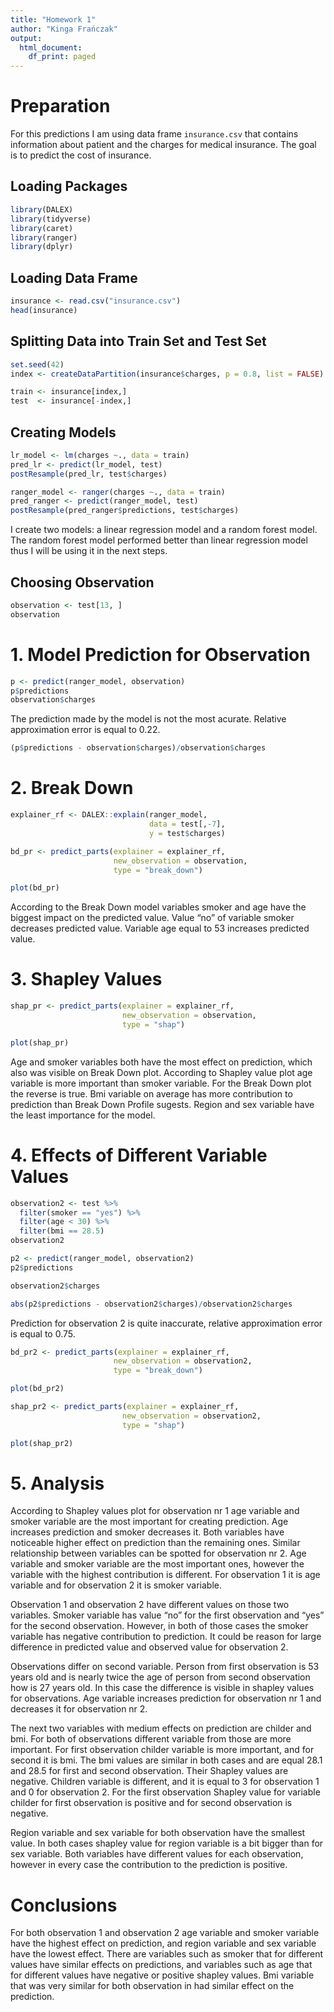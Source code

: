 ---
title: "Homework 1"
author: "Kinga Frańczak"
output:
  html_document:
    df_print: paged
---

# Preparation

For this predictions I am using data frame `insurance.csv` that contains information about patient and the charges for medical insurance. The goal is to predict the cost of insurance.

## Loading Packages

```{r message=FALSE, warning=FALSE}
library(DALEX)
library(tidyverse)
library(caret)
library(ranger)
library(dplyr)
```

## Loading Data Frame

```{r}
insurance <- read.csv("insurance.csv")
head(insurance)
```

## Splitting Data into Train Set and Test Set

```{r}
set.seed(42)
index <- createDataPartition(insurance$charges, p = 0.8, list = FALSE)

train <- insurance[index,]
test  <- insurance[-index,]
```

## Creating Models

```{r}
lr_model <- lm(charges ~., data = train)
pred_lr <- predict(lr_model, test)
postResample(pred_lr, test$charges)
```

```{r}
ranger_model <- ranger(charges ~., data = train)
pred_ranger <- predict(ranger_model, test)
postResample(pred_ranger$predictions, test$charges)
```
I create two models: a linear regression model and a random forest model. The random forest model performed better than linear regression model thus I will be using it in the next steps.

## Choosing Observation
```{r}
observation <- test[13, ]
observation
```
# 1. Model Prediction for Observation

```{r}
p <- predict(ranger_model, observation)
p$predictions
observation$charges
```
The prediction made by the model is not the most acurate. Relative approximation error is equal to 0.22.

```{r}
(p$predictions - observation$charges)/observation$charges
```


# 2. Break Down

```{r}
explainer_rf <- DALEX::explain(ranger_model, 
                               data = test[,-7],  
                               y = test$charges)
```

```{r}
bd_pr <- predict_parts(explainer = explainer_rf,
                       new_observation = observation,
                       type = "break_down")

plot(bd_pr)
```

According to the Break Down model variables smoker and age have the biggest impact on the predicted value. Value "no" of variable smoker decreases predicted value. Variable age equal to 53 increases predicted value.

# 3. Shapley Values

```{r}
shap_pr <- predict_parts(explainer = explainer_rf,
                         new_observation = observation,
                         type = "shap")

plot(shap_pr)
```

Age and smoker variables both have the most effect on prediction, which also was visible on Break Down plot. According to Shapley value plot age variable is more important than smoker variable. For the Break Down plot the reverse is true. Bmi variable on average has more contribution to prediction than Break Down Profile sugests. Region and sex variable have the least importance for the model.

# 4. Effects of Different Variable Values

```{r}
observation2 <- test %>% 
  filter(smoker == "yes") %>% 
  filter(age < 30) %>% 
  filter(bmi == 28.5)
observation2
```
```{r}
p2 <- predict(ranger_model, observation2)
p2$predictions
```
```{r}
observation2$charges
```

```{r}
abs(p2$predictions - observation2$charges)/observation2$charges
```

Prediction for observation 2 is quite inaccurate, relative approximation error is equal to 0.75.

```{r}
bd_pr2 <- predict_parts(explainer = explainer_rf,
                       new_observation = observation2,
                       type = "break_down")

plot(bd_pr2)
```
```{r}
shap_pr2 <- predict_parts(explainer = explainer_rf,
                         new_observation = observation2,
                         type = "shap")

plot(shap_pr2)
```

# 5. Analysis

According to Shapley values plot for observation nr 1 age variable and smoker variable are the most important for creating prediction. Age increases prediction and smoker decreases it. Both variables have noticeable higher effect on prediction than the remaining ones. Similar relationship between variables can be spotted for observation nr 2. Age variable and smoker variable are the most important ones, however the variable with the highest contribution is different. For observation 1 it is age variable and for observation 2 it is smoker variable.

Observation 1 and observation 2 have different values on those two variables. Smoker variable has value “no” for the first observation and “yes” for the second observation. However, in both of those cases the smoker variable has negative contribution to prediction. It could be reason for large difference in predicted value and observed value for observation 2. 

Observations differ on second variable. Person from first observation is 53 years old and is nearly twice the age of person from second observation how is 27 years old. In this case the difference is visible in shapley values for observations. Age variable increases prediction for observation nr 1 and decreases it for observation nr 2.

The next two variables with medium effects on prediction are childer and bmi. For both of observations different variable from those are more important. For first observation childer variable is more important, and for second it is bmi. The bmi values are similar in both cases and are equal 28.1 and 28.5 for first and second observation. Their Shapley values are negative. Children variable is different, and it is equal to 3 for observation 1 and 0 for observation 2. For the first observation Shapley value for variable childer for first observation is positive and for second observation is negative.

Region variable and sex variable for both observation have the smallest value. In both cases shapley value for region variable is a bit bigger than for sex variable. Both variables have different values for each observation, however in every case the contribution to the prediction is positive.


# Conclusions

For both observation 1 and observation 2 age variable and smoker variable have the highest effect on prediction, and region variable and sex variable have the lowest effect. There are variables such as smoker that for different values have similar effects on predictions, and variables such as age that for different values have negative or positive shapley values. Bmi variable that was very similar for both observation in had similar effect on the prediction.